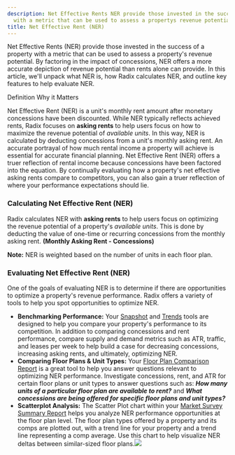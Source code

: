 ```yaml
---
description: Net Effective Rents NER provide those invested in the success of a property
  with a metric that can be used to assess a propertys revenue potential By factori...
title: Net Effective Rent (NER)
---
```


Net Effective Rents (NER) provide those invested in the success of a property with a metric that can be used to assess a property's revenue potential. By factoring in the impact of concessions, NER offers a more accurate depiction of revenue potential than rents alone can provide. In this article, we'll unpack what NER is, how Radix calculates NER, and outline key features to help evaluate NER.




Definition Why it Matters

Net Effective Rent (NER) is a unit's monthly rent amount after monetary concessions have been discounted. While NER typically reflects achieved rents, Radix focuses on **asking rents** to help users focus on how to maximize the revenue potential of *available units*. In this way, NER is calculated by deducting concessions from a unit's monthly asking rent.
An accurate portrayal of how much rental income a property will achieve is essential for accurate financial planning. Net Effective Rent (NER) offers a truer reflection of rental income because concessions have been factored into the equation. By continually evaluating how a property's net effective asking rents compare to competitors, you can also gain a truer reflection of where your performance expectations should lie. 

### Calculating Net Effective Rent (NER)


Radix calculates NER with **asking rents** to help users focus on optimizing the revenue potential of a property's *available units*. This is done by deducting the value of one-time or recurring concessions from the monthly asking rent. **(Monthly Asking Rent - Concessions)**



**Note:** NER is weighted based on the number of units in each floor plan. 



### Evaluating Net Effective Rent (NER)


One of the goals of evaluating NER is to determine if there are opportunities to optimize a property's revenue performance. Radix offers a variety of tools to help you spot opportunities to optimize NER. 


* **Benchmarking Performance:** Your [Snapshot](kb://article/zendesk:radix:9060091043981) and [Trends](kb://article/zendesk:radix:9060097289101) tools are designed to help you compare your property's performance to its competition. In addition to comparing concessions and rent performance, compare supply and demand metrics such as ATR, traffic, and leases per week to help build a case for decreasing concessions, increasing asking rents, and ultimately, optimizing NER.
* **Comparing Floor Plans & Unit Types:** Your [Floor Plan Comparison Report](../report-overviews/floor-plan-comparison-report-overview.mdx) is a great tool to help you answer questions relevant to optimizing NER performance. Investigate concessions, rent, and ATR for certain floor plans or unit types to answer questions such as: ***How many units of a particular floor plan are available to rent?*** and ***What concessions are being offered for specific floor plans and unit types?***
* **Scatterplot Analysis:** The Scatter Plot chart within your [Market Survey Summary Report](../report-overviews/market-survey-summary-report-overview.mdx) helps you analyze NER performance opportunities at the floor plan level. The floor plan types offered by a property and its comps are plotted out, with a trend line for your property and a trend line representing a comp average. Use this chart to help visualize NER deltas between similar-sized floor plans.![](/images/radix/d794f32decd52868f78f54599c20a2b308622170.png)